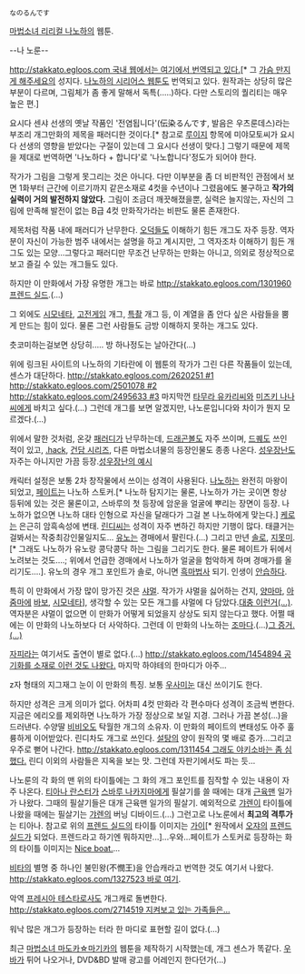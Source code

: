  なのるんです

[[마법소녀 리리컬 나노하]]의 웹툰.

--나 노룬--

[[http://stakkato.egloos.com 국내 웹에서는 여기에서 번역되고 있다.]][* 그 [[가슴 만지게 해주세요]]의 성지다. [[마법소녀 카노니컬 린|나노하의 시리어스 웹툰]]도 번역되고 있다. 원작과는 상당히 많은 부분이 다르며, 그림체가 좀 좋게 말해서 독특(.....)하다. 다만 스토리의 퀄리티는 매우 높은 편.]

요시다 센샤 선생의 옛날 작품인 '전염됩니다'(伝染るんです, 발음은 우츠룬데스)라는 부조리 개그만화의 제목을 패러디한 것이다.[* 참고로 [[루이지(닌텐도)|루이지]] 항목에 미야모토씨가 요시다 선생의 영향을 받았다는 구절이 있는데 그 요시다 선생이 맞다.] 그렇기 때문에 제목을 제대로 번역하면 '나노하다 + 합니다'로 '나노합니다'정도가 되어야 한다.

작가가 그림을 그렇게 못그리는 것은 아니다. 다만 이부분을 좀 더 비판적인 관점에서 보면 1화부터 근간에 이르기까지 같은소재로 4컷을 수년이나 그렸음에도 불구하고 '''작가의 실력이 거의 발전하지 않았다.''' 그림이 조금더 깨끗해졌을뿐, 실력은 늘지않는, 자신의 그림에 만족해 발전이 없는 B급 4컷 만화작가라는 비판도 물론 존재한다. 

제목처럼 작품 내에 패러디가 난무한다. [[오덕]]들도 이해하기 힘든 개그도 자주 등장. 역자분이 자신이 가능한 범주 내에서는 설명을 하고 계시지만, 그 역자조차 이해하기 힘든 개그도 있는 모양...그렇다고 패러디만 무조건 난무하는 만화는 아니고, 의외로 정상적으로 보고 즐길 수 있는 개그들도 있다.

하지만 이 만화에서 가장 유명한 개그는 바로 [[http://stakkato.egloos.com/1301960 프렌드 실드]].(...)

그 외에도 [[화장실 유머|시모네타]], [[고전게임]] 개그, [[특촬]] 개그 등, 이 계열을 좀 안다 싶은 사람들을 뿜게 만드는 힘이 있다. 물론 그런 사람들도 금방 이해하지 못하는 개그도 있다.

츳코미하는걸보면 상당히..... 방 하나정도는 날아간다(...)

위에 링크된 사이트의 나노하의 기타란에 이 웹툰의 작가가 그린 다른 작품들이 있는데, 센스가 대단하다. [[http://stakkato.egloos.com/2620251 #1]] [[http://stakkato.egloos.com/2501078 #2]] [[http://stakkato.egloos.com/2495633 #3]] 마지막껀 [[타무라 유카리]]씨와 [[미즈키 나나]]씨에게 바치고 싶다.(...) 그런데 개그를 보면 알겠지만, 나노룬입니다와 차이가 뭔지 모르겠다.(...)

위에서 말한 것처럼, 온갖 [[패러디]]가 난무하는데, [[드래곤볼]]도 자주 쓰이며, [[드래곤 퀘스트 시리즈|드퀘]]도 쓰인 적이 있고, [[.hack]], [[건담 시리즈]], 다른 마법소녀물의 등장인물도 종종 나온다. [[성우#s-1|성우]]장난도 자주는 아니지만 가끔 등장.[http://stakkato.egloos.com/2663488 성우장난의 예시]

캐릭터 설정은 보통 2차 창작물에서 쓰이는 성격이 사용된다. [[타카마치 나노하|나노하]]는 완전히 마왕이 되었고, [[페이트 테스타로사|페이트]]는 나노하 스토커.[* 나노하 탐지기는 물론, 나노하가 가는 곳이면 항상 등뒤에 있는 것은 물론이고, 스바루의 첫 등장에 암운을 얼굴에 뿌리는 장면이 등장. 나노하가 없으면 나노하 대타 인형으로 자신을 달래다가 그걸 본 나노하에게 맞는다.] [[캐로 루 루시에|케로]]는 은근히 암흑속성에 변태. [[린디 하라오운|린디]]씨는 성격이 자주 변하긴 하지만 기행이 많다. 태클거는걸봐서는 작중최강인물일지도... [[유노 스크라이어|유노]]는 경매에서 팔린다.(...) 그리고 만년 [[솔로#s-1|솔로]], [[지못미]].[* 그래도 나노하가 유노랑 콩닥콩닥 하는 그림을 그리기도 한다. 물론 페이트가 뒤에서 노려보는 것도....; 위에서 언급한 경매에서 나노하가 얼굴을 험악하게 하며 경매가를 올리기도....]. 유노의 경우 개그 포인트가 솔로, 아니면 [[흑마법사]] 되기. 인생이 [[안습]]하다.

특히 이 만화에서 가장 많이 망가진 것은 [[샤멀]]. 작가가 샤멀을 싫어하는 건지, [[양마마]], [[아줌마]]에 [[바보]], [[화장실 유머|시모네타]]], 생각할 수 있는 모든 개그를 샤멀에 다 담았다.[http://stakkato.egloos.com/2678593 대충 이런거(...)]. 역자분은 샤멀이 없으면 이 만화가 어떻게 되었을지 상상도 되지 않는다고 했다. 어쩔 때에는 이 만화의 나노하보다 더 사악하다. 그런데 이 만화의 나노하는 [[조마#s-1|조마]]다.(...)[http://stakkato.egloos.com/1294626 그 증거.(...)]

[[자피라]]는 여기서도 출연이 별로 없다.(...) [[http://stakkato.egloos.com/1454894 공기화를 소재로 이런 것도 나왔다.]] 마지막 하야테의 한마디가 아주...

z자 형태의 지그재그 눈이 이 만화의 특징. 보통 [[우사미(개그만화 보기 좋은 날)|우사미눈]] 대신 쓰이기도 한다.

하지만 성격은 크게 의미가 없다. 어차피 4컷 만화라 각 편수마다 성격이 조금씩 변한다. 지금은 에리오를 제외하면 나노하가 가장 정상으로 보일 지경. 그러나 가끔 본성(...)을 드러낸다. 수양딸 [[비비오(마법소녀 리리컬 나노하 시리즈)|비비오]]도 탁월한 개그의 소유자. 이 만화의 페이트의 변태성도 아주 훌륭하게 이어받았다. 린디차도 개그로 쓰인다. [[설탕]]의 양이 원작의 몇 배로 증가...그리고 우주로 뻗어 나간다. [[http://stakkato.egloos.com/1311454 그래도 야키소바는 좀 심했다.]] 린디 이외의 사람들은 지옥을 보는 맛. 그런데 자판기에서도 파는 듯...

나노룬의 각 화의 맨 위의 타이틀에는 그 화의 개그 포인트를 짐작할 수 있는 내용이 자주 나온다. [[티아나 란스터]]가 [[스바루 나카지마]]에게 필살기를 쓸 때에는 대개 [[근육맨]] 일가가 나왔다. 그때의 필살기들은 대개 근육맨 일가의 필살기. 예외적으로 [[갸렌]]이 타이틀에 나왔을 때에는 필살기는 [[갸렌]]의 버닝 디바이드.(...) 그런고로 나노룬에서 '''최고의 격투가'''는 티아나. 참고로 위의 [[프렌드 실드]]의 타이틀 이미지는 [[가이(가면라이더 류우키)|가이]][* 원작에서 [[오쟈]]의 [[프렌드 실드]]가 되었다. 프렌드라고 하기엔 뭐하지만...]...우와...페이트가 스토커로 등장하는 화의 타이틀 이미지는 [[Nice boat.]]...

[[비타]]의 별명 중 하나인 불민왕(不憫王)을 안습캐라고 번역한 것도 여기서 나왔다. [[http://stakkato.egloos.com/1327523 바로 여기]].

악역 [[프레시아 테스타로사]]도 개그캐로 돌변한다. [[http://stakkato.egloos.com/2714519 지켜보고 있는 가족들은...]]

워낙 많은 개그가 등장하는 터라 한 마디로 표현할 길이 없다.(...)

최근 [[마법소녀 마도카☆마기카]]의 웹툰을 제작하기 시작했는데, 개그 센스가 똑같다. [[우바]]가 튀어 나오거나, DVD&BD 발매 광고를 어레인지 한다던가(...)
